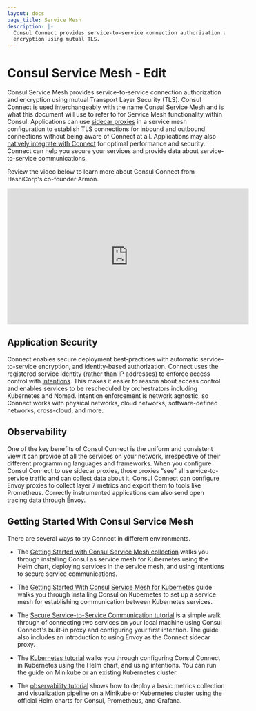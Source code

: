 ```yaml
---
layout: docs
page_title: Service Mesh
description: |-
  Consul Connect provides service-to-service connection authorization and
  encryption using mutual TLS.
---
```


# Consul Service Mesh - Edit

Consul Service Mesh provides service-to-service connection authorization and
encryption using mutual Transport Layer Security (TLS). Consul Connect is used interchangeably
with the name Consul Service Mesh and is what this document will use to refer to for Service Mesh functionality within Consul. 
Applications can use [sidecar proxies](/docs/connect/proxies) in a service mesh configuration to
establish TLS connections for inbound and outbound connections without being aware of Connect at all. 
Applications may also [natively integrate with Connect](/docs/connect/native) for optimal performance and security. 
Connect can help you secure your services and provide data about service-to-service communications.

Review the video below to learn more about Consul Connect from HashiCorp's co-founder Armon.

<iframe
  src="https://www.youtube.com/embed/8T8t4-hQY74"
  frameborder="0"
  allowfullscreen="true"
  width="560"
  height="315"
></iframe>

## Application Security

Connect enables secure deployment best-practices with automatic
service-to-service encryption, and identity-based authorization.
Connect uses the registered service identity (rather than IP addresses) to
enforce access control with [intentions](/docs/connect/intentions). This
makes it easier to reason about access control and enables services to be
rescheduled by orchestrators including Kubernetes and Nomad. Intention
enforcement is network agnostic, so Connect works with physical networks, cloud
networks, software-defined networks, cross-cloud, and more.

## Observability

One of the key benefits of Consul Connect is the uniform and consistent view it can
provide of all the services on your network, irrespective of their different
programming languages and frameworks. When you configure Consul Connect to use
sidecar proxies, those proxies "see" all service-to-service traffic and can
collect data about it. Consul Connect can configure Envoy proxies to collect
layer 7 metrics and export them to tools like Prometheus. Correctly instrumented
applications can also send open tracing data through Envoy.

## Getting Started With Consul Service Mesh

There are several ways to try Connect in different environments.

- The [Getting Started with Consul Service Mesh collection](https://learn.hashicorp.com/tutorials/consul/service-mesh?utm_source=WEBSITE&utm_medium=WEB_IO&utm_offer=ARTICLE_PAGE&utm_content=DOCS)
  walks you through installing Consul as service mesh for Kubernetes using the Helm
  chart, deploying services in the service mesh, and using intentions to secure service
  communications.
  
- The [Getting Started With Consul Service Mesh for Kubernetes](https://learn.hashicorp.com/tutorials/consul/service-mesh-deploy?in=consul/gs-consul-service-mesh?utm_source=WEBSITE&utm_medium=WEB_IO&utm_offer=ARTICLE_PAGE&utm_content=DOCS) guide walks you through installing Consul on Kubernetes to set up a service mesh for establishing communication between Kubernetes services. 

- The [Secure Service-to-Service Communication tutorial](https://learn.hashicorp.com/tutorials/consul/service-mesh-with-envoy-proxy?utm_source=WEBSITE&utm_medium=WEB_IO&utm_offer=ARTICLE_PAGE&utm_content=DOCS)
  is a simple walk through of connecting two services on your local machine
  using Consul Connect's built-in proxy and configuring your first intention. The guide also includes an introduction to
  using Envoy as the Connect sidecar proxy.

- The [Kubernetes tutorial](https://learn.hashicorp.com/tutorials/consul/kubernetes-minikube?utm_source=WEBSITE&utm_medium=WEB_IO&utm_offer=ARTICLE_PAGE&utm_content=DOCS)
  walks you through configuring Consul Connect in Kubernetes using the Helm
  chart, and using intentions. You can run the guide on Minikube or an existing
  Kubernetes cluster.

- The [observability tutorial](https://learn.hashicorp.com/tutorials/consul/kubernetes-layer7-observability?utm_source=WEBSITE&utm_medium=WEB_IO&utm_offer=ARTICLE_PAGE&utm_content=DOCS)
  shows how to deploy a basic metrics collection and visualization pipeline on
  a Minikube or Kubernetes cluster using the official Helm charts for Consul,
  Prometheus, and Grafana.
